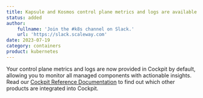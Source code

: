 ```yaml
---
title: Kapsule and Kosmos control plane metrics and logs are available in Cockpit!
status: added
author:
    fullname: 'Join the #k8s channel on Slack.'
    url: 'https://slack.scaleway.com'
date: 2023-07-19
category: containers
product: kubernetes
---
```


Your control plane metrics and logs are now provided in Cockpit by default, allowing you to monitor all managed components with actionable insights. Read our [Cockpit Reference Documentation](https://www.scaleway.com/en/docs/observability/cockpit/reference-content/cockpit-limitations/#product-integration-into-cockpit) to find out which other products are integrated into Cockpit.

